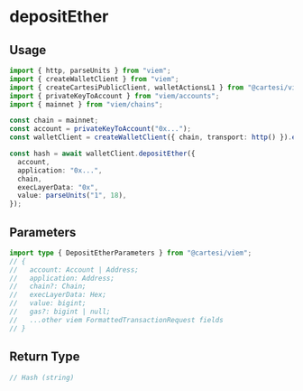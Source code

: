 # depositEther

## Usage

```ts twoslash
import { http, parseUnits } from "viem";
import { createWalletClient } from "viem";
import { createCartesiPublicClient, walletActionsL1 } from "@cartesi/viem";
import { privateKeyToAccount } from "viem/accounts";
import { mainnet } from "viem/chains";

const chain = mainnet;
const account = privateKeyToAccount("0x...");
const walletClient = createWalletClient({ chain, transport: http() }).extend(walletActionsL1());

const hash = await walletClient.depositEther({
  account,
  application: "0x...",
  chain,
  execLayerData: "0x",
  value: parseUnits("1", 18),
});
```

## Parameters

```ts twoslash
import type { DepositEtherParameters } from "@cartesi/viem";
// {
//   account: Account | Address;
//   application: Address;
//   chain?: Chain;
//   execLayerData: Hex;
//   value: bigint;
//   gas?: bigint | null;
//   ...other viem FormattedTransactionRequest fields
// }
```

## Return Type

```ts twoslash
// Hash (string)
```
